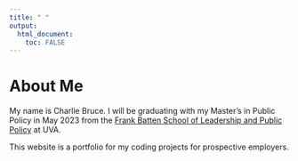 ```yaml
---
title: " "
output: 
  html_document:
    toc: FALSE
---
```


#
#
#
#
#
# About Me

My name is Charlie Bruce. I will be graduating with my Master's in Public Policy in May 2023 from the [Frank Batten School of Leadership and Public Policy](https://batten.virginia.edu/) at UVA.

This website is a portfolio for my coding projects for prospective employers.



